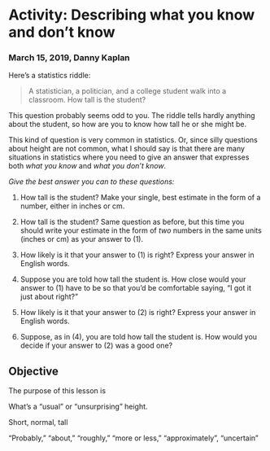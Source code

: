 # Activity: Describing what you know and don't know

### March 15, 2019, Danny Kaplan

Here's a statistics riddle:

> A statistician, a politician, and a college student walk into a classroom. How tall is the student?

This question probably seems odd to you. The riddle tells hardly anything about the student, so how are you  to know how tall he or she might be. 

This kind of question is very common in statistics. Or, since silly questions about  height are not common, what I should say is that there are many situations in statistics where you need to give an answer that expresses both *what you know* and *what you don't know*. 

*Give the best answer you can to these questions:*

1. How tall is the student? Make your single, best estimate in the form of a number, either in inches or cm. 

2. How tall is the student? Same question as before, but this time you should write your estimate in the form of *two* numbers in the same units (inches or cm) as your answer to (1).

3. How likely is it that your answer to (1) is right? Express your answer in English words.

4. Suppose you are told how tall the student is. How close would your answer to (1) have to be so that you'd be comfortable saying, "I got it just about right?"

5. How likely is it that your answer to (2) is right? Express your answer in English words.

6. Suppose, as in (4), you are told how tall the student is. How would  you  decide if your answer to (2) was a good one?

## Objective

The purpose of this lesson is

What's a "usual" or "unsurprising" height. 


Short,  normal, tall


"Probably," "about," "roughly," "more or less," "approximately", "uncertain"